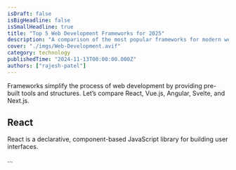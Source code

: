 ```yaml
---
isDraft: false
isBigHeadline: false
isSmallHeadline: true
title: "Top 5 Web Development Frameworks for 2025"
description: "A comparison of the most popular frameworks for modern web development."
cover: "./imgs/Web-Development.avif"
category: technology
publishedTime: "2024-11-13T00:00:00.000Z"
authors: ["rajesh-patel"]
---
```


Frameworks simplify the process of web development by providing pre-built tools and structures. Let’s compare React, Vue.js, Angular, Svelte, and Next.js.

## React

React is a declarative, component-based JavaScript library for building user interfaces.

...
